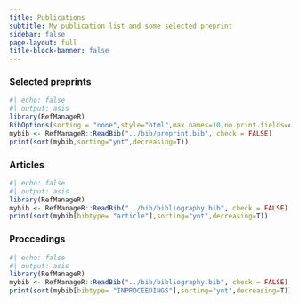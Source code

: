 ```yaml
---
title: Publications
subtitle: My publication list and some selected preprint
sidebar: false
page-layout: full
title-block-banner: false
---
```


### Selected preprints

```r
#| echo: false
#| output: asis
library(RefManageR)
BibOptions(sorting = "none",style="html",max.names=10,no.print.fields=c("url","pages","number","volume"))
mybib <- RefManageR::ReadBib("../bib/preprint.bib", check = FALSE) 
print(sort(mybib,sorting="ynt",decreasing=T))
```

### Articles

```r
#| echo: false
#| output: asis
library(RefManageR)
mybib <- RefManageR::ReadBib("../bib/bibliography.bib", check = FALSE) 
print(sort(mybib[bibtype= "article"],sorting="ynt",decreasing=T))
```

### Proccedings

```r
#| echo: false
#| output: asis
library(RefManageR)
mybib <- RefManageR::ReadBib("../bib/bibliography.bib", check = FALSE) 
print(sort(mybib[bibtype= "INPROCEEDINGS"],sorting="ynt",decreasing=T))
```
